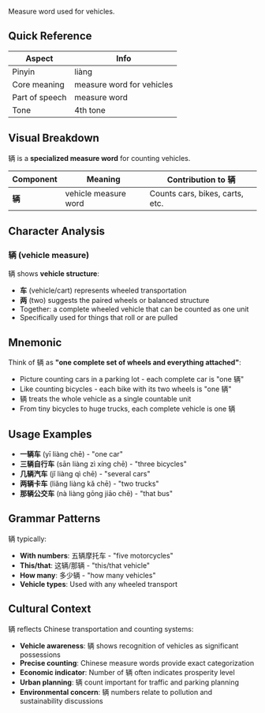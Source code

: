 Measure word used for vehicles.

## Quick Reference

| Aspect         | Info                      |
| -------------- | ------------------------- |
| Pinyin         | liàng                     |
| Core meaning   | measure word for vehicles |
| Part of speech | measure word              |
| Tone           | 4th tone                  |

## Visual Breakdown

辆 is a **specialized measure word** for counting vehicles.

| Component | Meaning              | Contribution to 辆              |
| --------- | -------------------- | ------------------------------- |
| **辆**    | vehicle measure word | Counts cars, bikes, carts, etc. |

## Character Analysis

### 辆 (vehicle measure)

辆 shows **vehicle structure**:

- **车** (vehicle/cart) represents wheeled transportation
- **两** (two) suggests the paired wheels or balanced structure
- Together: a complete wheeled vehicle that can be counted as one unit
- Specifically used for things that roll or are pulled

## Mnemonic

Think of 辆 as **"one complete set of wheels and everything attached"**:

- Picture counting cars in a parking lot - each complete car is "one 辆"
- Like counting bicycles - each bike with its two wheels is "one 辆"
- 辆 treats the whole vehicle as a single countable unit
- From tiny bicycles to huge trucks, each complete vehicle is one 辆

## Usage Examples

- **一辆车** (yī liàng chē) - "one car"
- **三辆自行车** (sān liàng zì xíng chē) - "three bicycles"
- **几辆汽车** (jǐ liàng qì chē) - "several cars"
- **两辆卡车** (liǎng liàng kǎ chē) - "two trucks"
- **那辆公交车** (nà liàng gōng jiāo chē) - "that bus"

## Grammar Patterns

辆 typically:

- **With numbers**: 五辆摩托车 - "five motorcycles"
- **This/that**: 这辆/那辆 - "this/that vehicle"
- **How many**: 多少辆 - "how many vehicles"
- **Vehicle types**: Used with any wheeled transport

## Cultural Context

辆 reflects Chinese transportation and counting systems:

- **Vehicle awareness**: 辆 shows recognition of vehicles as significant possessions
- **Precise counting**: Chinese measure words provide exact categorization
- **Economic indicator**: Number of 辆 often indicates prosperity level
- **Urban planning**: 辆 count important for traffic and parking planning
- **Environmental concern**: 辆 numbers relate to pollution and sustainability discussions
